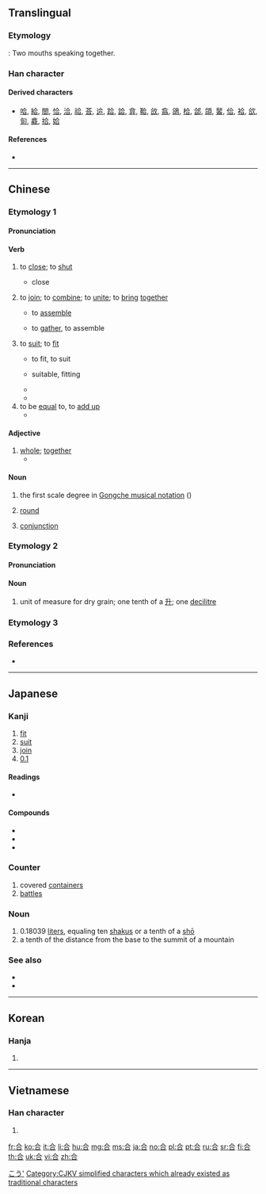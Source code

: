 {{also|閤|슴}}
==Translingual==
{{stroke order}}

===Etymology===
{{Han compound|亼|口|t2=mouth|ls=ic}} : Two mouths speaking together.

===Han character===
{{Han char|rn=30|rad=口|as=03|sn=6|four=80601|canj=OMR|ids=⿱亼口}}

====Derived characters====
* [[哈]], [[給]], [[閤]], [[恰]], [[洽]], [[祫]], [[荅]], [[䢔]], [[跲]], [[詥]], [[弇]], [[鞈]], [[㪉]], [[翕]], [[鴿]], [[㭘]], [[郃]], [[頜]], [[䶀]], [[佮]], [[袷]], [[欱]], [[匌]], [[龕]], [[拾]], [[姶]]

====References====
* {{Han ref|kx=0174.240|dkj=03287|dj=0387.170|hdz=10581.010|uh=5408|ud=21512|bh=A658|bd=42584}}

----

==Chinese==

===Etymology 1===
{{zh-forms}}

====Pronunciation====
{{zh-pron
|m=hé
|c=hap6
|h=pfs=ha̍p/kap
|mn=ha̍h/ha̍p/kap
|mc=y
|oc=y
|ma=
|cat=v,a
}}

====Verb====
{{zh-verb}}

# to [[close]]; to [[shut]]
#* {{zh-l|合上}} close
# to [[join]]; to [[combine]]; to [[unite]]; to [[bring]] [[together]]
#* {{zh-l|组合/組合|zǔhé}} to [[assemble]]
#* {{zh-l|集合|jíhé}} to [[gather]], to assemble
# to [[suit]]; to [[fit]]
#* {{zh-l|适合/適合|shìhé}} to fit, to suit
#* {{zh-l|合适/合適|héshì}} suitable, fitting
#* {{zh-usex|魚 和 紅酒 不合。|Fish and red wine don't go well together.}}
#* {{zh-usex|那 个 店 里 没 有 '''合''' 我 尺寸 的 帽子。|There are no hats in that store that '''fit''' me.}}
# to be [[equal]] to, to [[add up]]
#* {{zh-usex|一 公顷 '''合''' 十五 市亩。|A hectare is '''equal''' to 15 mu.}}

====Adjective====
{{zh-adj}}

# [[whole]]; [[together]]
#* {{zh-usex|这 张 卡片 是 我们 全家 '''合''' 送 的。祝 您 母亲节 快乐{lè}。|This card comes from the '''whole''' family. Happy Mother's Day.}}

====Noun====
{{zh-noun}}

# the first scale degree in [[w:Gongche_notation|Gongche musical notation]] ({{zh-l|工尺譜/工尺谱}})
# {{label|zh|battle}} [[round]]
# {{label|zh|astronomy}} [[conjunction]]

===Etymology 2===

====Pronunciation====
{{zh-pron
|m=gě
|c=gap3
|cat=n
}}

====Noun====
{{zh-noun}}

# unit of measure for dry grain; one tenth of a [[升]]; one [[decilitre]]

===Etymology 3===
{{zh-see|閤}}

===References===
* {{cite-web
|url=http://www.mdbg.net/chindict/chindict.php?page=worddict&wdrst=0&wdqb=合
|title=合
|work=MDBG English to Chinese dictionary ( Based on CC-CEDICT )
|language=Mandarin/English
|accessdate=2014-03-17}}

----

==Japanese==

===Kanji===
{{ja-kanji|grade=2|rs=口03}}

# [[fit]]
# [[suit]]
# [[join]]
# [[0.1]]

====Readings====
* {{ja-readings|goon=[[ごう]] (gō)|kanyoon=[[がっ]] (gaQ), [[かっ]] (kaQ)|nanori=[[あい]] (ai), [[あう]] (au), [[かい]] (kai), [[はる]] (haru), [[よし]] (yoshi)|kanon=[[こう]] (kō)|kun=[[あう]] (au), [[あい]] ([[合 い]], ai), [[あわせる]] (awaseru)}}

====Compounds====
* {{ja-r|合憎|あいにく|gloss=[[unfortunately]]}}
* {{ja-r|連合|れんごう|gloss=|[[union]], [[alliance]], [[combination]]}}
* {{ja-r|総合|そうごう|gloss=synthesis, consolidation}}

===Counter===
{{ja-pos|ごう|counter}}

# covered [[container]]s
# [[battle]]s

===Noun===
{{ja-noun|ごう}}

# 0.18039 [[liter]]s, equaling ten [[shaku]]s or a tenth of a [[shō]]
# a tenth of the distance from the base to the summit of a mountain

===See also===
* {{ja-r|升|ます}}
* {{ja-r|勺|しゃく}}

[[Category:ja:Units of measure|こう']]

----

==Korean==

===Hanja===
{{ko-hanja|hangeul=[[합]], [[갑]]|rv=hap, gap|mr=hap, kap}}

# {{defn|lang=ko|sort=口03}}

----

==Vietnamese==

===Han character===
{{vi-hantu|[[hợp]], [[hiệp]], [[cáp]], [[cóp]], [[góp]], [[gộp]], [[họp]], [[hạp]]|rs=口03}}

# {{defn|lang=vi|sort=口03}}

[[Category:CJKV simplified characters which already existed as traditional characters]]

[[fr:合]]
[[ko:合]]
[[it:合]]
[[li:合]]
[[hu:合]]
[[mg:合]]
[[ms:合]]
[[ja:合]]
[[no:合]]
[[pl:合]]
[[pt:合]]
[[ru:合]]
[[sr:合]]
[[fi:合]]
[[th:合]]
[[uk:合]]
[[vi:合]]
[[zh:合]]